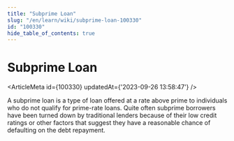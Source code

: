 ```yaml
---
title: "Subprime Loan"
slug: "/en/learn/wiki/subprime-loan-100330"
id: "100330"
hide_table_of_contents: true
---
```



# Subprime Loan

<ArticleMeta id={100330} updatedAt={'2023-09-26 13:58:47'} />
<div className='border-solid border-b border-t-0 my-4 border-[var(--ifm-color-gray-300)]' />

A subprime loan is a type of loan offered at a rate above prime to individuals who do not qualify for prime-rate loans. Quite often subprime borrowers have been turned down by traditional lenders because of their low credit ratings or other factors that suggest they have a reasonable chance of defaulting on the debt repayment.
